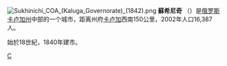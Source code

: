 {{coord|54|06|N|35|21|E|region:RU_type:city|display=title}}
[[File:Sukhinichi_COA_(Kaluga_Governorate)_(1842).png|right]]
'''蘇希尼奇''' （{{lang-ru|Сухи́ничи}}）是[[俄罗斯|俄罗斯]][[卡卢加州|卡卢加州]]中部的一个城市，距离州府[[卡卢加|卡卢加]]西南150公里，2002年人口16,387人。

始於18世紀，1840年建市。

[[Category:卡卢加州城市|С]]

{{卡盧加州行政區劃}}
